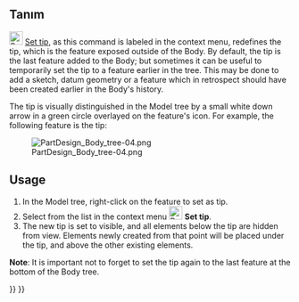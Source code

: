 <languages/>
{{Docnav
|[[PartDesign_WizardShaft|Shaft design wizard]]
|[[PartDesign_MoveFeature|Move object to other body]]
|[[PartDesign_Workbench|PartDesign]]
|IconL=WizardShaft.svg
|IconR=PartDesign_MoveFeature.svg
|IconC=Workbench_PartDesign.svg
}}

{{GuiCommand
|Name=PartDesign MoveTip
|MenuLocation=Context menu → Set tip
|Workbenches=[[PartDesign_Workbench|PartDesign]]
|Version=0.17
|SeeAlso=[[PartDesign_MoveFeature|PartDesign Move object to other body]], [[PartDesign_MoveFeatureInTree|PartDesign Move object after other object]]
}}

<span id="Description"></span>
== Tanım ==

[[File:PartDesign_MoveTip.svg|24px]] [[PartDesign_MoveTip|Set tip]], as this command is labeled in the context menu, redefines the tip, which is the feature exposed outside of the Body. By default, the tip is the last feature added to the Body; but sometimes it can be useful to temporarily set the tip to a feature earlier in the tree. This may be done to add a sketch, datum geometry or a feature which in retrospect should have been created earlier in the Body's history.

The tip is visually distinguished in the Model tree by a small white down arrow in a green circle overlayed on the feature's icon. For example, the following feature is the tip:

[[File:PartDesign_Body_tree-04.png|none]]

==Usage==

# In the Model tree, right-click on the feature to set as tip.
# Select from the list in the context menu [[File:PartDesign_MoveTip.svg|24px]] '''Set tip'''.
# The new tip is set to visible, and all elements below the tip are hidden from view. Elements newly created from that point will be placed under the tip, and above the other existing elements.

'''Note''': It is important not to forget to set the tip again to the last feature at the bottom of the Body tree.


{{Docnav
|[[PartDesign_WizardShaft|Shaft design wizard]]
|[[PartDesign_MoveFeature|Move object to other body]]
|[[PartDesign_Workbench|PartDesign]]
|IconL=WizardShaft.svg
|IconR=PartDesign_MoveFeature.svg
|IconC=Workbench_PartDesign.svg
}}

{{PartDesign Tools navi{{#translation:}}}}
{{Userdocnavi{{#translation:}}}}